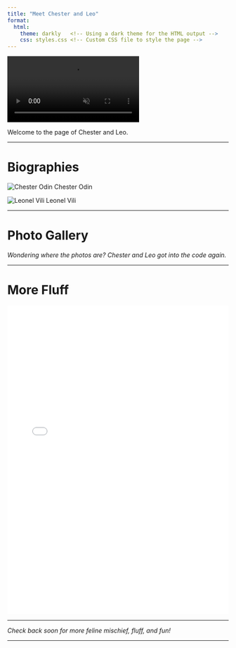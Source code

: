 ```yaml
---
title: "Meet Chester and Leo"
format:
  html:
    theme: darkly   <!-- Using a dark theme for the HTML output -->
    css: styles.css <!-- Custom CSS file to style the page -->
---
```


<!-- Video wrapper container with a circle-shaped video using CSS -->
<div class="video-wrapper">
  <video autoplay loop muted playsinline class="circle-video">
    <source src="/media/crazycat.mp4" type="video/mp4">
    Your browser does not support the video tag.
  </video>
</div>

Welcome to the page of Chester and Leo.

---

# Biographies

<div class="cat-profiles">

<!-- Button for Chester's profile -->
<div class="cat-button" onclick="toggleContent('chester-profile', this)">
  ![Chester Odin](/media/chester.jpeg){.cat-thumb}
  <span>Chester Odin</span>
</div>

<!-- Chester's detailed profile (initially hidden) -->
<div id="chester-profile" class="cat-details" style="display:none;">
  <strong>“Chester the Cheetah”</strong><br>
  <em>Though docile and timid, Chester’s gentle and sweet nature shines through to anyone who takes the time to get to know him.</em>
  <br><br>
  ![Chester playing](/media/chester.jpeg){style="max-width:300px; border-radius:12px; border:3px solid #4FA78D;"}
</div>

<!-- Button for Leo's profile -->
<div class="cat-button" onclick="toggleContent('leo-profile', this)">
  ![Leonel Vili](/media/leo.jpeg){.cat-thumb}
  <span>Leonel Vili</span>
</div>

<!-- Leo's detailed profile (initially hidden) -->
<div id="leo-profile" class="cat-details" style="display:none;">
  <strong>“Leo the Lion”</strong><br>
  Leo is a playful polydactyl whose two great loves are meowing and hunting hair-ties.
  <br><br>
  ![Leo with hair-tie](/media/leo.jpeg){style="max-width:300px; border-radius:12px; border:3px solid #4FA78D;"}
</div>

</div>

---

# Photo Gallery

_Wondering where the photos are? Chester and Leo got into the code again._

---

# More Fluff

<!-- Embed an external quiz page using an iframe -->
<iframe src="quiz.html" width="100%" height="700" style="border:none;"></iframe>

---

_Check back soon for more feline mischief, fluff, and fun!_

---

<script>
  // JavaScript function to toggle visibility of profiles
  // id: string - the ID of the profile to show/hide
  // el: DOM element - the button element clicked
  function toggleContent(id, el) {
    const content = document.getElementById(id);
    // Check if the profile is currently visible
    const isOpen = content.style.display === "block";
    // Toggle between visible ('block') and hidden ('none')
    content.style.display = isOpen ? "none" : "block";
    // Toggle an 'open' CSS class on the button element for styling feedback
    el.classList.toggle("open", !isOpen);
  }
</script>
